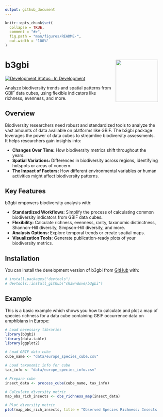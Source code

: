 ```yaml
---
output: github_document
---
```


<!-- README.md is generated from README.Rmd. Please edit that file -->

```r
knitr::opts_chunk$set(
  collapse = TRUE,
  comment = "#>",
  fig.path = "man/figures/README-",
  out.width = "100%"
)
```


# b3gbi <img src="man/figures/logo.png" align="right" height="139" alt="" />

<!-- badges: start -->

[![Development Status:: In Development](https://img.shields.io/badge/Status-In%20Development-yellow.svg)](https://github.com/your_github_username/b3gbi)

<!-- badges: end -->

Analyze biodiversity trends and spatial patterns from GBIF data cubes, using flexible indicators like richness, evenness, and more.

## Overview

Biodiversity researchers need robust and standardized tools to analyze the vast amounts of data available on platforms like GBIF. The b3gbi package leverages the power of data cubes to streamline biodiversity assessments. It helps researchers gain insights into:

* **Changes Over Time:**  How biodiversity metrics shift throughout the years.
* **Spatial Variations:** Differences in biodiversity across regions, identifying hotspots or areas of concern. 
* **The Impact of Factors:** How different environmental variables or human activities might affect biodiversity patterns. 

## Key Features

b3gbi empowers biodiversity analysis with:

* **Standardized Workflows:**  Simplify the process of calculating common biodiversity indicators from GBIF data cubes.
* **Flexibility:**  Calculate richness, evenness, rarity, taxonomic distinctness, Shannon-Hill diversity, Simpson-Hill diversity, and more.
* **Analysis Options:** Explore temporal trends or create spatial maps.
* **Visualization Tools:** Generate publication-ready plots of your biodiversity metrics.

## Installation

You can install the development version of b3gbi from [GitHub](https://github.com/) with:

``` r
# install.packages("devtools")
# devtools::install_github("shawndove/b3gbi")
```

## Example

This is a basic example which shows you how to calculate and plot a map of species richness for a data cube containing GBIF occurrence data on amphibians in Europe:

```r
# Load necessary libraries
library(b3gbi)
library(data.table)
library(ggplot2)

# Load GBIF data cube
cube_name <- "data/europe_species_cube.csv"

# Load taxonomic info for cube
tax_info <- "data/europe_species_info.csv"

# Prepare cube
insect_data <- process_cube(cube_name, tax_info)

# Calculate diversity metric
map_obs_rich_insects <- obs_richness_map(insect_data)

# Plot diversity metric
plot(map_obs_rich_insects, title = "Observed Species Richness: Insects in Europe") 
```



